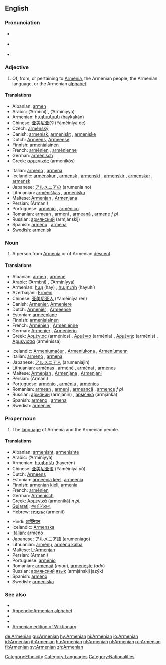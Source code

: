 {{interwiktionary|code=hy}}
==English==
{{wikipedia|mul=Armenia|Armenian}}

===Pronunciation===
* {{italbrac|[[RP]]}} {{IPA|/ɑːˈmiːniən/}}
* {{italbrac|US}} {{IPA|/ɑːrˈmiːniən/}}
* {{audio|en-us-Armenian.ogg|Audio (US)}}

===Adjective===
{{en-adj|-}}

# Of, from, or pertaining to [[Armenia]], the Armenian people, the Armenian language, or the Armenian [[alphabet]].

====Translations====
{{top}}
* Albanian: [[armen]]
* Arabic: {{ARchar|[[ارميني]]}} (’Armí:ni) {{m}}, {{ARchar|[[ارمينية]]}} (’Arminíyya) {{f}}
* Armenian: [[հայկական]] (haykakán)
* Chinese: [[亚美尼亚]]的 (Yàměiníyà de)
* Czech: [[arménský]]
* Danish: [[armenisk]], [[armeniskt]] {{n}}, [[armeniske]] {{p}}
* Dutch: [[Armeens]], [[Armeense]]
* Finnish: [[armenialainen]]
* French: [[arménien]] {{m}}, [[arménienne]] {{f}}
* German: [[armenisch]]
* Greek: [[αρμενικός]] (armenikós)
{{mid}}
* Italian: [[armeno]] {{m}}, [[armena]] {{f}}
* Icelandic: [[armenskur]] {{m}}, [[armensk]] {{f}}, [[armenskt]] {{n}}, [[armenskir]] {{m|p}}, [[armenskar]] {{f|p}}, [[armensk]] {{n|p}}
* Japanese: [[アルメニアの]] (arumenia no)
* Lithuanian: [[armėniškas]] {{m}}, [[armėniška]] {{f}}
* Maltese: [[Armenjan]] {{m}}, [[Armenjana]] {{f}}
* Persian: {{FAchar|[[ارمنی]]}} (Armani)
* Portuguese: [[arménio]] {{m}}, [[arménico]] {{m}}
* Romanian: [[armean]] {{m}}, [[armeni]] {{p}}, [[armeană]] {{f}}, [[armene]] ''f pl''
* Russian: [[армянский]] (armjánskij)
* Spanish: [[armeno]] {{m}}, [[armena]] {{f}}
* Swedish: [[armenisk]]
{{bottom}}

===Noun===
{{en-noun}}

# A person from [[Armenia]] or of Armenian [[descent]].

====Translations====
{{trans-top|person}}
* Albanian: [[armen]] {{m}}, [[armene]] {{f}}
* Arabic: {{ARchar|[[ارميني]]}} (’Armí:ni) {{m}}, {{ARchar|[[ارمينية]]}} (’Arminíyya) {{f}}
* Armenian: [[հայ]] (hay) {{m}}, [[հայուհի]] (hayuhí) {{f}}
* Azerbaijani: [[Ermeni]]
* Chinese: [[亚美尼亚人]] (Yàměiníyà rén)
* Danish: [[Armenier]], [[Armeniere]] {{p}}
* Dutch: [[Armeniër]] {{m}}, [[Armeense]] {{f}}
* Estonian: [[armeenlane]]
* Finnish: [[armenialainen]]
* French: [[Arménien]] {{m}}, [[Arménienne]] {{f}}
* German: [[Armenier]] {{m}}, [[Armenierin]] {{f}}
* Greek: [[Αρμένιος]] (arménios) {{m}}, [[Αρμένια]] (arménia) {{f}}, [[Αρμένης]] (arménis) {{m}}, [[Αρμένισσα]] (arménissa) {{f}}
{{trans-mid}}
* Icelandic: [[Armeníumaður]] {{m}}, [[Armeníukona]] {{f}}, [[Armeníumenn]] {{p}}
* Italian: [[armeno]] {{m}}, [[armena]] {{f}}
* Japanese: [[アルメニア人]] (arumeniajin)
* Lithuanian: [[armėnas]] {{m}}, [[armėnė]] {{f}}, [[armėnai]] {{m|p}}, [[armėnės]] {{f|p}}
* Maltese: [[Armenjan]] {{m}}, [[Armenjana]] {{f}}, [[Armenjani]] {{p}}
* Persian: {{FAchar|[[ارمنی]]}} (Armani)
* Portuguese: [[arménio]] {{m}}, [[arménia]] {{f}}, [[arménios]] {{p}}
* Romanian: [[armean]] {{m}}, [[armeni]] {{p}}, [[armeancă]] {{f}}, [[armence]] ''f pl''
* Russian: [[армянин]] (armjánin) {{m}}, [[армянка]] (armjánka) {{f}}
* Spanish: [[armeno]] {{m}}, [[armena]] {{f}}
* Swedish: [[armenier]]
{{trans-bottom}}

===Proper noun===
{{en-proper noun}}

# The [[language]] of Armenia and the Armenian people.

====Translations====
{{trans-top|language}}
* Albanian: [[armenisht]], [[armenishte]]
* Arabic: {{ARchar|[[ارمينية]]}} (’Arminíyya) {{f}}
* Armenian: [[հայերեն]] (hayerén)
* Chinese: [[亚美尼亚语]] (Yàměiníyà yǔ)
* Dutch: [[Armeens]] {{n}}
* Estonian: [[armeenia keel]], [[armeenia]]
* Finnish: [[armenian kieli]], [[armenia]]
* French: [[arménien]] {{m}}
* German: [[Armenisch]]
* Greek: [[Αρμενικά]] (armeniká) ''n pl.''
* [[Gujarati]]: [[આર્મેનિયન]]
* Hebrew: [[ארמנית|אַרְמֶנִית]] (armenit)
{{trans-mid}}
* Hindi: [[आर्मेनियन]]
* Icelandic: [[Armenska]]
* Italian: [[armeno]] {{m}}
* Japanese: [[アルメニア語]] (arumeniago)
* Lithuanian: [[armėnų]], [[armėnų kalba]]
* Maltese: [[L-Armenjan]]
* Persian: {{FAchar|[[ارمنی]]}} (Armani)
* Portuguese: [[arménio]] {{m}}
* Romanian: [[armenaă]] {{f}} (''noun''), [[armeneşte]] (''adv'')
* Russian: [[армянский]] [[язык]] (armjánskij jazýk) {{m}}
* Spanish: [[armeno]] {{m}}
* Swedish: [[armeniska]]
{{trans-bottom}}

===See also===
{{interwiktionary|code=hy}}

* {{langcat}}
* [[Appendix:Armenian alphabet]]
* {{pedialite|Armenian language}}
* {{pedialite|Armenian people}}
* [[:hy:|Armenian edition of Wiktionary]]
{{ethnologue|lang=Armenian|code=hye}}

[[Category:Ethnicity]]
[[Category:Languages]]
[[Category:Nationalities]]

[[de:Armenian]]
[[gu:Armenian]]
[[hy:Armenian]]
[[hi:Armenian]]
[[io:Armenian]]
[[id:Armenian]]
[[it:Armenian]]
[[hu:Armenian]]
[[nl:Armenian]]
[[pl:Armenian]]
[[ru:Armenian]]
[[fi:Armenian]]
[[sv:Armenian]]
[[zh:Armenian]]
